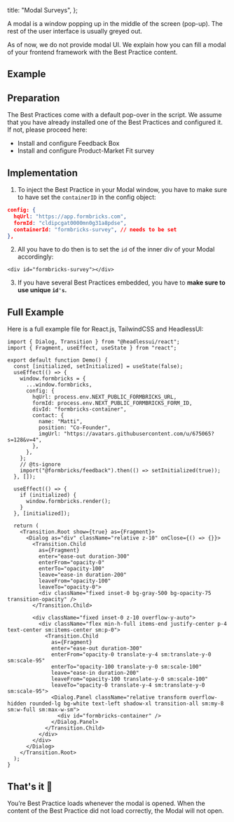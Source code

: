 
  title: "Modal Surveys",
};

A modal is a window popping up in the middle of the screen (pop-up). The rest of the user interface is usually greyed out.

<Callout title="No UI provided" type="warning">
  As of now, we do not provide modal UI. We explain how you can fill a modal of your frontend framework with
  the Best Practice content.
</Callout>

## Example

<div className="">
  <ResponsiveEmbed
    src="/docs/wrappers/modal/demo"
    allowFullScreen
    className="rounded-lg border-2 border-gray-200"
  />
</div>

## Preparation

The Best Practices come with a default pop-over in the script. We assume that you have already installed one of the Best Practices and configured it. If not, please proceed here:

- <Link href="/docs/best-practices/feedback-box">Install and configure Feedback Box</Link>
- <Link href="/docs/best-practices/pmf-survey">Install and configure Product-Market Fit survey</Link>

## Implementation

1. To inject the Best Practice in your Modal window, you have to make sure to have set the `containerID` in the config object:

```json
config: {
  hqUrl: "https://app.formbricks.com",
  formId: "cldipcgat0000mn0g31a8pdse",
  containerId: "formbricks-survey", // needs to be set
},
```

2. All you have to do then is to set the `id` of the inner div of your Modal accordingly:

```tsx
<div id="formbricks-survey"></div>
```

3. If you have several Best Practices embedded, you have to **make sure to use unique `id's`.**

## Full Example

Here is a full example file for React.js, TailwindCSS and HeadlessUI:

```tsx
import { Dialog, Transition } from "@headlessui/react";
import { Fragment, useEffect, useState } from "react";

export default function Demo() {
  const [initialized, setInitialized] = useState(false);
  useEffect(() => {
    window.formbricks = {
      ...window.formbricks,
      config: {
        hqUrl: process.env.NEXT_PUBLIC_FORMBRICKS_URL,
        formId: process.env.NEXT_PUBLIC_FORMBRICKS_FORM_ID,
        divId: "formbricks-container",
        contact: {
          name: "Matti",
          position: "Co-Founder",
          imgUrl: "https://avatars.githubusercontent.com/u/675065?s=128&v=4",
        },
      },
    };
    // @ts-ignore
    import("@formbricks/feedback").then(() => setInitialized(true));
  }, []);

  useEffect(() => {
    if (initialized) {
      window.formbricks.render();
    }
  }, [initialized]);

  return (
    <Transition.Root show={true} as={Fragment}>
      <Dialog as="div" className="relative z-10" onClose={() => {}}>
        <Transition.Child
          as={Fragment}
          enter="ease-out duration-300"
          enterFrom="opacity-0"
          enterTo="opacity-100"
          leave="ease-in duration-200"
          leaveFrom="opacity-100"
          leaveTo="opacity-0">
          <div className="fixed inset-0 bg-gray-500 bg-opacity-75 transition-opacity" />
        </Transition.Child>

        <div className="fixed inset-0 z-10 overflow-y-auto">
          <div className="flex min-h-full items-end justify-center p-4 text-center sm:items-center sm:p-0">
            <Transition.Child
              as={Fragment}
              enter="ease-out duration-300"
              enterFrom="opacity-0 translate-y-4 sm:translate-y-0 sm:scale-95"
              enterTo="opacity-100 translate-y-0 sm:scale-100"
              leave="ease-in duration-200"
              leaveFrom="opacity-100 translate-y-0 sm:scale-100"
              leaveTo="opacity-0 translate-y-4 sm:translate-y-0 sm:scale-95">
              <Dialog.Panel className="relative transform overflow-hidden rounded-lg bg-white text-left shadow-xl transition-all sm:my-8 sm:w-full sm:max-w-sm">
                <div id="formbricks-container" />
              </Dialog.Panel>
            </Transition.Child>
          </div>
        </div>
      </Dialog>
    </Transition.Root>
  );
}
```

## That's it 🎉

You’re Best Practice loads whenever the modal is opened. When the content of the Best Practice did not load correctly, the Modal will not open.

